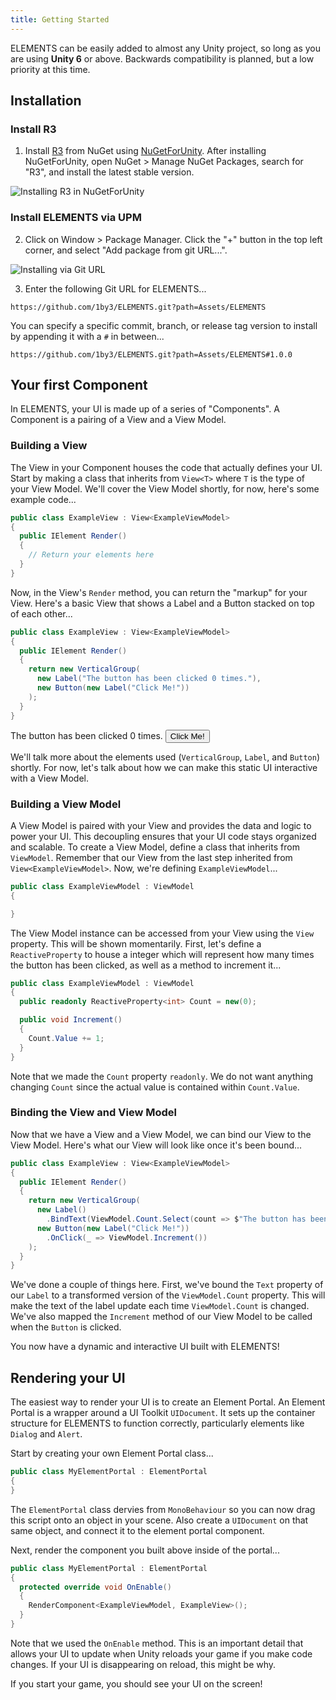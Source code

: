 ```yaml
---
title: Getting Started
---
```


ELEMENTS can be easily added to almost any Unity project, so long as you are using **Unity 6** or above. Backwards compatibility is planned, but a low priority at this time.

## Installation

### Install R3

1. Install [R3](https://github.com/Cysharp/R3) from NuGet using [NuGetForUnity](https://github.com/GlitchEnzo/NuGetForUnity). After installing NuGetForUnity, open NuGet > Manage NuGet Packages, search for "R3", and install the latest stable version.

![Installing R3 in NuGetForUnity](/r3-via-nuget.png)

### Install ELEMENTS via UPM

2. Click on Window > Package Manager. Click the "+" button in the top left corner, and select "Add package from git URL...".

![Installing via Git URL](/install-via-git-url.png)

3. Enter the following Git URL for ELEMENTS...

```
https://github.com/1by3/ELEMENTS.git?path=Assets/ELEMENTS
```

You can specify a specific commit, branch, or release tag version to install by appending it with a `#` in between...

```
https://github.com/1by3/ELEMENTS.git?path=Assets/ELEMENTS#1.0.0
```

## Your first Component

In ELEMENTS, your UI is made up of a series of "Components". A Component is a pairing of a View and a View Model.

### Building a View

The View in your Component houses the code that actually defines your UI. Start by making a class that inherits from `View<T>` where `T` is the type of your View Model. We'll cover the View Model shortly, for now, here's some example code...

```csharp
public class ExampleView : View<ExampleViewModel>
{
  public IElement Render()
  {
    // Return your elements here
  }
}
```

Now, in the View's `Render` method, you can return the "markup" for your View. Here's a basic View that shows a Label and a Button stacked on top of each other...

```csharp
public class ExampleView : View<ExampleViewModel>
{
  public IElement Render()
  {
    return new VerticalGroup(
      new Label("The button has been clicked 0 times."),
      new Button(new Label("Click Me!"))
    );
  }
}
```

<Example title="ExampleView">
  <div>
    <Label>The button has been clicked 0 times.</Label>
    <Button variant="outline">Click Me!</Button>
  </div>
</Example>

We'll talk more about the elements used (`VerticalGroup`, `Label`, and `Button`) shortly. For now, let's talk about how we can make this static UI interactive with a View Model.

### Building a View Model

A View Model is paired with your View and provides the data and logic to power your UI. This decoupling ensures that your UI code stays organized and scalable. To create a View Model, define a class that inherits from `ViewModel`. Remember that our View from the last step inherited from `View<ExampleViewModel>`. Now, we're defining `ExampleViewModel`...

```csharp
public class ExampleViewModel : ViewModel
{

}
```

The View Model instance can be accessed from your View using the `View` property. This will be shown momentarily. First, let's define a `ReactiveProperty` to house a integer which will represent how many times the button has been clicked, as well as a method to increment it...

```csharp
public class ExampleViewModel : ViewModel
{
  public readonly ReactiveProperty<int> Count = new(0);

  public void Increment()
  {
    Count.Value += 1;
  }
}
```

Note that we made the `Count` property `readonly`. We do not want anything changing `Count` since the actual value is contained within `Count.Value`.

### Binding the View and View Model

Now that we have a View and a View Model, we can bind our View to the View Model. Here's what our View will look like once it's been bound...

```csharp
public class ExampleView : View<ExampleViewModel>
{
  public IElement Render()
  {
    return new VerticalGroup(
      new Label()
        .BindText(ViewModel.Count.Select(count => $"The button has been clicked {count} times.")),
      new Button(new Label("Click Me!"))
        .OnClick(_ => ViewModel.Increment())
    );
  }
}
```

We've done a couple of things here. First, we've bound the `Text` property of our `Label` to a transformed version of the `ViewModel.Count` property. This will make the text of the label update each time `ViewModel.Count` is changed. We've also mapped the `Increment` method of our View Model to be called when the `Button` is clicked.

You now have a dynamic and interactive UI built with ELEMENTS!

## Rendering your UI

The easiest way to render your UI is to create an Element Portal. An Element Portal is a wrapper around a UI Toolkit `UIDocument`. It sets up the container structure for ELEMENTS to function correctly, particularly elements like `Dialog` and `Alert`.

Start by creating your own Element Portal class...

```csharp
public class MyElementPortal : ElementPortal
{
}
```

The `ElementPortal` class dervies from `MonoBehaviour` so you can now drag this script onto an object in your scene. Also create a `UIDocument` on that same object, and connect it to the element portal component.

Next, render the component you built above inside of the portal...

```csharp
public class MyElementPortal : ElementPortal
{
  protected override void OnEnable()
  {
    RenderComponent<ExampleViewModel, ExampleView>();
  }
}
```

Note that we used the `OnEnable` method. This is an important detail that allows your UI to update when Unity reloads your game if you make code changes. If your UI is disappearing on reload, this might be why.

If you start your game, you should see your UI on the screen!
